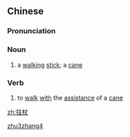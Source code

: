 ==Chinese==
{{zh-forms}}

===Pronunciation===
{{zh-pron
|m=zhǔzhàng
|h=pfs=khú-chhóng
|cat=n,v
}}

===Noun===
{{zh-noun}}

# {{lb|zh|archaic}} a [[walking]] [[stick]]; a [[cane]]

===Verb===
{{zh-verb}}

# {{lb|zh|archaic}} to [[walk]] [[with]] the [[assistance]] of a [[cane]]

[[Category:Mandarin archaic terms|zhu3zhang4]]

[[zh:拄杖]]